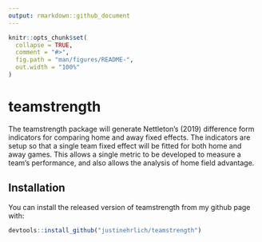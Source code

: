 ```yaml
---
output: rmarkdown::github_document
---
```


<!-- README.md is generated from README.Rmd. Please edit that file -->

```r
knitr::opts_chunk$set(
  collapse = TRUE,
  comment = "#>",
  fig.path = "man/figures/README-",
  out.width = "100%"
)
```

# teamstrength

<!-- badges: start -->
<!-- badges: end -->

The teamstrength package will generate Nettleton’s (2019) difference form indicators for comparing home 
and away fixed effects. The indicators are setup so that a single team fixed effect will be fitted for 
both home and away games. This allows a single metric to be developed to measure a team's performance, 
and also allows the analysis of home field advantage.

## Installation

You can install the released version of teamstrength from my github page with:

``` r
devtools::install_github("justinehrlich/teamstrength")
```

